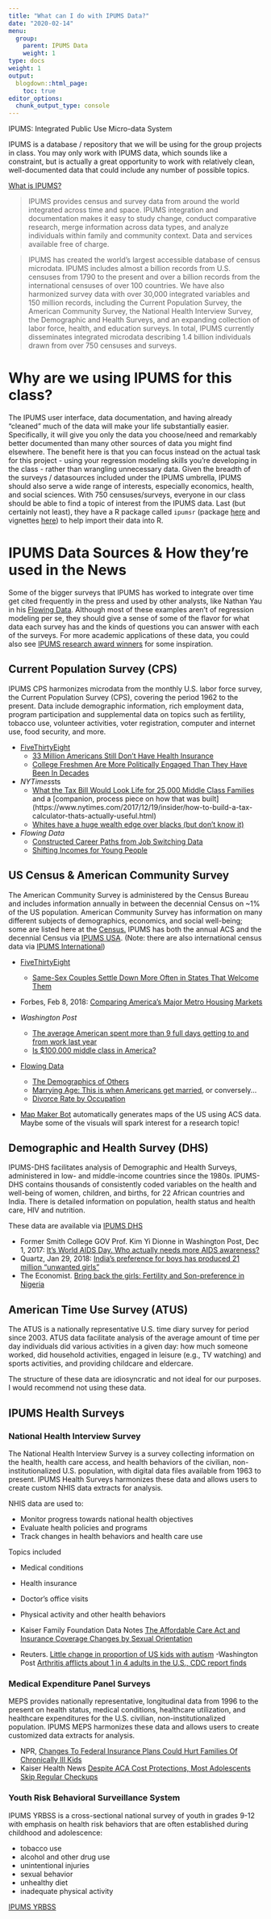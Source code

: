 ```yaml
---
title: "What can I do with IPUMS Data?"
date: "2020-02-14"
menu:
  group:
    parent: IPUMS Data
    weight: 1
type: docs
weight: 1
output:
  blogdown::html_page:
    toc: true
editor_options: 
  chunk_output_type: console
---
```


IPUMS: Integrated Public Use Micro-data System

IPUMS is a database / repository that we will be using for the group projects in class. You may only work with IPUMS data, which sounds like a constraint, but is actually a great opportunity to work with relatively clean, well-documented data that could include any number of possible topics.

[What is IPUMS?](https://www.ipums.org/whatIsIPUMS.shtml)

> IPUMS provides census and survey data from around the world integrated across time and space. IPUMS integration and documentation makes it easy to study change, conduct comparative research, merge information across data types, and analyze individuals within family and community context. Data and services available free of charge.

> IPUMS has created the world's largest accessible database of census microdata. IPUMS includes almost a billion records from U.S. censuses from 1790 to the present and over a billion records from the international censuses of over 100 countries. We have also harmonized survey data with over 30,000 integrated variables and 150 million records, including the Current Population Survey, the American Community Survey, the National Health Interview Survey, the Demographic and Health Surveys, and an expanding collection of labor force, health, and education surveys. In total, IPUMS currently disseminates integrated microdata describing 1.4 billion individuals drawn from over 750 censuses and surveys.



# Why are we using IPUMS for this class?

The IPUMS user interface, data documentation, and having already "cleaned" much of the data will make your life substantially easier. Specifically, it will give you only the data you choose/need and remarkably better documented than many other sources of data you might find elsewhere. The benefit here is that you can focus instead on the actual task for this project - using your regression modeling skills you're developing in the class - rather than wrangling unnecessary data. Given the breadth of the surveys / datasources included under the IPUMS umbrella, IPUMS should also serve a wide range of interests, especially economics, health, and social sciences. With 750 censuses/surveys, everyone in our class should be able to find a topic of interest from the IPUMS data. Last (but certainly not least), they have a R package called `ipumsr` (package [here](https://cran.r-project.org/web/packages/ipumsr) and vignettes [here](https://cran.r-project.org/web/packages/ipumsr/vignettes/ipums.html)) to help import their data into R.

# IPUMS Data Sources & How they're used in the News

Some of the bigger surveys that IPUMS has worked to integrate over time get cited frequently in the press and used by other analysts, like Nathan Yau in his [Flowing Data](blog). Although most of these examples aren't of regression modeling per se, they should give a sense of some of the flavor for what data each survey has and the kinds of questions you can answer with each of the surveys.  For more academic applications of these data, you could also see [IPUMS research award winners](https://www.ipums.org/awardwinners.shtml) for some inspiration.

## Current Population Survey (CPS)

IPUMS CPS harmonizes microdata from the monthly U.S. labor force survey, the Current Population Survey (CPS), covering the period 1962 to the present. Data include demographic information, rich employment data, program participation and supplemental data on topics such as fertility, tobacco use, volunteer activities, voter registration, computer and internet use, food security, and more.

- [FiveThirtyEight](https://fivethirtyeight.com/tag/current-population-survey/)
    - [33 Million Americans Still Don't Have Health Insurance](https://fivethirtyeight.com/features/33-million-americans-still-dont-have-health-insurance/)
    - [College Freshmen Are More Politically Engaged Than They Have Been In Decades](https://fivethirtyeight.com/features/college-freshmen-are-more-politically-engaged-than-they-have-been-in-decades/)

- *NYTimes*sts
    - [What the Tax Bill Would Look Life for 25,000 Middle Class Families](https://www.nytimes.com/interactive/2017/11/28/upshot/what-the-tax-bill-would-look-like-for-25000-middle-class-families.html?_r=1) and a [companion, process piece on how that was built] (https://www.nytimes.com/2017/12/19/insider/how-to-build-a-tax-calculator-thats-actually-useful.html)
    - [Whites have a huge wealth edge over blacks (but don't know it)](https://www.nytimes.com/interactive/2017/09/18/upshot/black-white-wealth-gap-perceptions.html)
    
- *Flowing Data*
    - [Constructed Career Paths from Job Switching Data](https://flowingdata.com/2017/11/28/career-paths/)
    - [Shifting Incomes for Young People](http://flowingdata.com/2017/05/02/shifting-incomes-for-young-people/)


## US Census & American Community Survey

The American Community Survey is administered by the Census Bureau and includes information annually in between the decennial Census on ~1% of the US population. American Community Survey has information on many different subjects of demographics, economics, and social well-being; some are listed here at the [Census.](https://www.census.gov/programs-surveys/acs/guidance/subjects.html)  IPUMS has both the annual ACS and the decennial Census via [IPUMS USA](https://usa.ipums.org/usa/).  (Note: there are also international census data via [IPUMS International](https://international.ipums.org/))

- [FiveThirtyEight](https://fivethirtyeight.com/tag/american-community-survey/)
    - [Same-Sex Couples Settle Down More Often in States That Welcome Them](https://fivethirtyeight.com/features/same-sex-couples-are-more-domestic-in-more-tolerant-states/)
    
- Forbes, Feb 8, 2018: [Comparing America's Major Metro Housing Markets](https://www.forbes.com/sites/petesaunders1/2018/02/08/comparing-americas-major-metro-housing-markets/#36b5429f29fc)

- *Washington Post*
    - [The average American spent more than 9 full days getting to and from work last year](https://www.washingtonpost.com/news/wonk/wp/2017/09/15/the-average-american-spent-more-than-9-full-days-getting-to-and-from-work-last-year/)
    - [Is $100,000 middle class in America?](https://www.washingtonpost.com/news/wonk/wp/2017/10/25/is-100000-middle-class-in-america/?utm_term=.e2dda08f1475)

- [Flowing Data](https://flowingdata.com/tag/american-community-survey/)
    - [The Demographics of Others](http://flowingdata.com/2018/01/23/the-demographics-of-others/)
    - [Marrying Age: This is when Americans get married](http://flowingdata.com/2016/03/03/marrying-age/), or conversely...
    - [Divorce Rate by Occupation](http://flowingdata.com/2017/07/25/divorce-and-occupation/)

- [Map Maker Bot](https://twitter.com/mapmakerbot/) automatically generates maps of the US using ACS data. Maybe some of the visuals will spark interest for a research topic!

## Demographic and Health Survey (DHS)

IPUMS-DHS facilitates analysis of Demographic and Health Surveys, administered in low- and middle-income countries since the 1980s. IPUMS-DHS contains thousands of consistently coded variables on the health and well-being of women, children, and births, for 22 African countries and India. There is detailed information on population, health status and health care, HIV and nutrition.

These data are available via [IPUMS DHS](https://www.idhsdata.org/)

- Former Smith College GOV Prof. Kim Yi Dionne in Washington Post, Dec 1, 2017: [It's World AIDS Day. Who actually needs more AIDS awareness?](https://www.washingtonpost.com/news/monkey-cage/wp/2017/12/01/its-world-aids-day-who-actually-needs-more-aids-awareness/?utm_term=.e7f416ec810b)
- Quartz, Jan 29, 2018: [India's preference for boys has produced 21 million "unwanted girls"](https://qz.com/1191272/economic-survey-2018-indias-preference-for-boys-has-produced-21-million-unwanted-girls/)
- The Economist. [Bring back the girls: Fertility and Son-preference in Nigeria](https://www.economist.com/news/middle-east-and-africa/21607897-amid-worries-about-kidnapped-girls-nigerias-traditions-are-unkind-too-bring-back)

## American Time Use Survey (ATUS)
The ATUS is a nationally representative U.S. time diary survey for period since 2003. ATUS data facilitate analysis of the average amount of time per day individuals did various activities in a given day: how much someone worked, did household activities, engaged in leisure (e.g., TV watching) and sports activities, and providing childcare and eldercare.

The structure of these data are idiosyncratic and not ideal for our purposes. I would recommend not using these data.

## IPUMS Health Surveys

### National Health Interview Survey

The National Health Interview Survey is a survey collecting information on the health, health care access, and health behaviors of the civilian, non-institutionalized U.S. population, with digital data files available from 1963 to present. IPUMS Health Surveys harmonizes these data and allows users to create custom NHIS data extracts for analysis.

NHIS data are used to:

- Monitor progress towards national health objectives
- Evaluate health policies and programs
- Track changes in health behaviors and  health care use

Topics included

- Medical conditions
- Health insurance
- Doctor's office visits
- Physical activity and other health behaviors


- Kaiser Family Foundation Data Notes [The Affordable Care Act and Insurance Coverage Changes by Sexual Orientation](https://www.kff.org/disparities-policy/issue-brief/the-affordable-care-act-and-insurance-coverage-changes-by-sexual-orientation/)
- Reuters. [Little change in proportion of US kids with autism](https://www.reuters.com/article/us-health-autism-trend/little-change-in-proportion-of-u-s-kids-with-autism-idUSKBN1FB2WO)
-Washington Post [Arthritis afflicts about 1 in 4 adults in the U.S., CDC report finds](https://www.washingtonpost.com/news/to-your-health/wp/2017/03/07/arthritis-afflicts-about-1-in-4-adults-in-the-u-s-cdc-report-finds/?utm_term=.d5b958f2131d)

### Medical Expenditure Panel Surveys

MEPS provides nationally representative, longitudinal data from 1996 to the present on health status, medical conditions, healthcare utilization, and healthcare expenditures for the U.S. civilian, non-institutionalized population. IPUMS MEPS harmonizes these data and allows users to create customized data extracts for analysis.

- NPR, [Changes To Federal Insurance Plans Could Hurt Families Of Chronically Ill Kids](https://www.npr.org/sections/health-shots/2017/04/25/525475221/changes-to-federal-insurance-plans-could-hurt-families-of-chronically-ill-kids)
- Kaiser Health News [Despite ACA Cost Protections, Most Adolescents Skip Regular Checkups](https://khn.org/news/despite-aca-cost-protections-most-adolescents-skip-regular-checkups/)

### Youth Risk Behavioral Surveillance System
IPUMS YRBSS is a cross-sectional national survey of youth in grades 9-12 with emphasis on health risk behaviors that are often established during childhood and adolescence:

- tobacco use
- alcohol and other drug use
- unintentional injuries
- sexual behavior
- unhealthy diet
- inadequate physical activity

[IPUMS YRBSS](http://blog.popdata.org/youthhealth/)